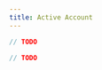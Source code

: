 ```yaml
---
title: Active Account
---
```






<!-- embedme read-previous-state.beacon.ts -->

```ts live
// TODO
```

<!-- embedme read-previous-state.taquito.ts -->

```ts live
// TODO
```


